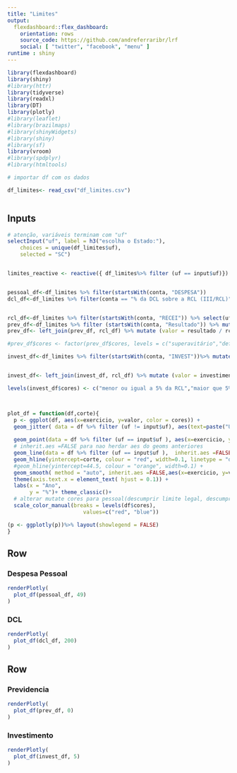 ```yaml
---
title: "Limites"
output: 
  flexdashboard::flex_dashboard:
    orientation: rows
    source_code: https://github.com/andreferraribr/lrf
    social: [ "twitter", "facebook", "menu" ]
runtime : shiny 
---
```


```r
library(flexdashboard)
library(shiny)
#library(httr)
library(tidyverse)
library(readxl)
library(DT)
library(plotly)
#library(leaflet)
#library(brazilmaps)
#library(shinyWidgets)
#library(shiny)
#library(sf)
library(vroom)
#library(spdplyr)
#library(htmltools)
```

```r
# importar df com os dados

df_limites<- read_csv("df_limites.csv")



```


Inputs {.sidebar}
-------------------------------------
```r
# atenção, variáveis terminam com "uf"
selectInput("uf", label = h3("escolha o Estado:"), 
    choices = unique(df_limites$uf), 
    selected = "SC")


limites_reactive <- reactive({ df_limites%>% filter (uf == input$uf)})


pessoal_df<-df_limites %>% filter(startsWith(conta, "DESPESA"))
dcl_df<-df_limites %>% filter(conta == "% da DCL sobre a RCL (III/RCL)")


rcl_df<-df_limites %>% filter(startsWith(conta, "RECEI")) %>% select(uf,exercicio, valor) %>% mutate (rcl = valor, uf_exercicio = paste0(uf,"-",exercicio))%>% select(uf_exercicio, rcl)
prev_df<-df_limites %>% filter (startsWith(conta, "Resultado")) %>% mutate (resultado = valor, uf_exercicio = paste0(uf,"-",exercicio))
prev_df<- left_join(prev_df, rcl_df) %>% mutate (valor = resultado / rcl *100)%>% mutate (cores = if_else(valor > 0, "superavitário","deficitário"))

#prev_df$cores <- factor(prev_df$cores, levels = c("superavitário","deficitário"))

invest_df<-df_limites %>% filter(startsWith(conta, "INVEST"))%>% mutate (investimento = valor, uf_exercicio = paste0(uf,"-",exercicio))


invest_df<- left_join(invest_df, rcl_df) %>% mutate (valor = investimento / rcl *100)%>% mutate (cores = if_else(valor > 5, "maior que 5% da RCL","menor ou igual a 5% da RCL"))

levels(invest_df$cores) <- c("menor ou igual a 5% da RCL","maior que 5% da RCL")



plot_df = function(df,corte){
  p <- ggplot(df, aes(x=exercicio, y=valor, color = cores)) +
  geom_jitter( data = df %>% filter (uf != input$uf), aes(text=paste("UF: ", uf)), width=0.25, alpha=0.5) +
 
  geom_point(data = df %>% filter (uf == input$uf ), aes(x=exercicio, y=valor,text=paste("UF: ", uf), size = 10))+
  # inherit.aes =FALSE para nao herdar aes do geoms anteriores
  geom_line(data = df %>% filter (uf == input$uf ),  inherit.aes =FALSE, aes(x=exercicio, y=valor,text=paste("UF: ", uf)), width=0.25, alpha=0.5)+
  geom_hline(yintercept=corte, colour = "red", width=0.1, linetype = "dashed") +
  #geom_hline(yintercept=44.5, colour = "orange", width=0.1) +
  geom_smooth( method = "auto", inherit.aes =FALSE,aes(x=exercicio, y=valor), color = "gray" )+
  theme(axis.text.x = element_text( hjust = 0.1)) +
  labs(x = "Ano",
       y = "%")+ theme_classic()+ 
  # alterar mutate cores para pessoal(descumprir limite legal, descumprir limite prudencial, cumprir limite), dcl (cumprir e descumprir), invest (acima de 10%, abaixo de 10%), prev (superavitario, deficitario)
  scale_color_manual(breaks = levels(df$cores),
                        values=c("red", "blue"))

(p <- ggplotly(p))%>% layout(showlegend = FALSE)
}

```


Row
-----------------------------------------------------------------------



### Despesa Pessoal

```r
renderPlotly(
  plot_df(pessoal_df, 49)
)
```



### DCL
```r

renderPlotly(
  plot_df(dcl_df, 200)
)
```




Row
-----------------------------------------------------------------------




### Previdencia


```r
renderPlotly(
  plot_df(prev_df, 0)
)
```



### Investimento

```r

renderPlotly(
  plot_df(invest_df, 5)
)
```

